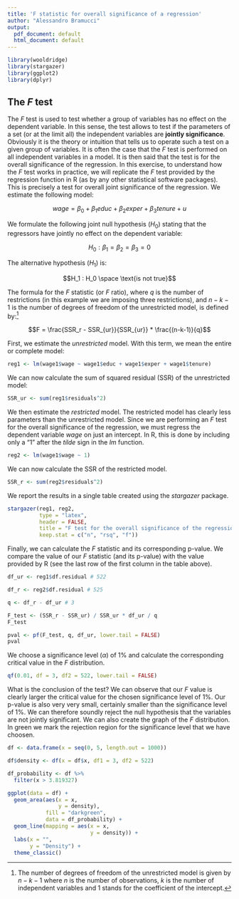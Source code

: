 ```yaml
---
title: 'F statistic for overall significance of a regression'
author: "Alessandro Bramucci"
output:
  pdf_document: default
  html_document: default
---
```


```r
library(wooldridge)
library(stargazer)
library(ggplot2)
library(dplyr)
```

## The *F* test

The *F* test is used to test whether a group of variables has no effect on the dependent variable. In this sense, the test allows to test if the parameters of a set (or at the limit all) the independent variables are **jointly significance**. Obviously it is the theory or intuition that tells us to operate such a test on a given group of variables. It is often the case that the *F* test is performed on all independent variables in a model. It is then said that the test is for the overall significance of the regression. In this exercise, to understand how the *F* test works in practice, we will replicate the *F* test provided by the regression function in R (as by any other statistical software packages). This is precisely a test for overall joint significance of the regression. We estimate the following model:

$$wage = \beta_0 + \beta_1educ + \beta_2exper + \beta_3tenure + u$$

We formulate the following joint null hypothesis ($H_0$) stating that the regressors have jointly no effect on the dependent variable:

$$H_0 : \beta_1 = \beta_2 = \beta_3 = 0$$

The alternative hypothesis ($H_1$) is:

$$H_1 : H_0 \space \text{is not true}$$

The formula for the *F* statistic (or *F* ratio), where $q$ is the number of restrictions (in this example we are imposing three restrictions), and $n-k-1$ is the number of degrees of freedom of the unrestricted model, is defined by:^[The number of degrees of freedom of the unrestricted model is given by $n-k-1$ where $n$ is the number of observations, $k$ is the number of independent variables and $1$ stands for the coefficient of the intercept.]

$$F = \frac{SSR_r - SSR_{ur}}{SSR_{ur}} * \frac{(n-k-1)}{q}$$

First, we estimate the *unrestricted* model. With this term, we mean the entire or complete model:

```r
reg1 <- lm(wage1$wage ~ wage1$educ + wage1$exper + wage1$tenure)
```

We can now calculate the sum of squared residual (SSR) of the unrestricted model:

```r
SSR_ur <- sum(reg1$residuals^2)
```

We then estimate the *restricted* model. The restricted model has clearly less parameters than the unrestricted model. Since we are performing an *F* test for the overall significance of the regression, we must regress the dependent variable *wage* on just an intercept. In R, this is done by including only a "1" after the *tilde* sign in the *lm* function.

```r
reg2 <- lm(wage1$wage ~ 1)
```

We can now calculate the SSR of the restricted model.

```r
SSR_r <- sum(reg2$residuals^2)
```

We report the results in a single table created using the *stargazer* package.

```r
stargazer(reg1, reg2, 
          type = "latex",
          header = FALSE,
          title = "F test for the overall significance of the regression.",
          keep.stat = c("n", "rsq", "f"))
```

Finally, we can calculate the *F* statistic and its corresponding p-value. We compare the value of our *F* statistic (and its p-value) with the value provided by R (see the last row of the first column in the table above).

```r
df_ur <- reg1$df.residual # 522

df_r <- reg2$df.residual # 525

q <- df_r - df_ur # 3

F_test <- (SSR_r - SSR_ur) / SSR_ur * df_ur / q
F_test

pval <- pf(F_test, q, df_ur, lower.tail = FALSE)
pval

```

We choose a significance level ($\alpha$) of 1\% and calculate the corresponding critical value in the *F* distribution.

```r
qf(0.01, df = 3, df2 = 522, lower.tail = FALSE)
```

What is the conclusion of the test? We can observe that our *F* value is clearly larger the critical value for the chosen significance level of 1\%. Our p-value is also very very small, certainly smaller than the significance level of 1\%. We can therefore soundly reject the null hypothesis that the variables are not jointly significant. We can also create the graph of the *F* distribution. In green we mark the rejection region for the significance level that we have choosen.

```r
df <- data.frame(x = seq(0, 5, length.out = 1000))

df$density <- df(x = df$x, df1 = 3, df2 = 522)

df_probability <- df %>% 
  filter(x > 3.819327)

ggplot(data = df) +
  geom_area(aes(x = x, 
                y = density), 
            fill = "darkgreen",
            data = df_probability) + 
  geom_line(mapping = aes(x = x, 
                          y = density)) + 
  labs(x = "", 
       y = "Density") +
  theme_classic()

```

